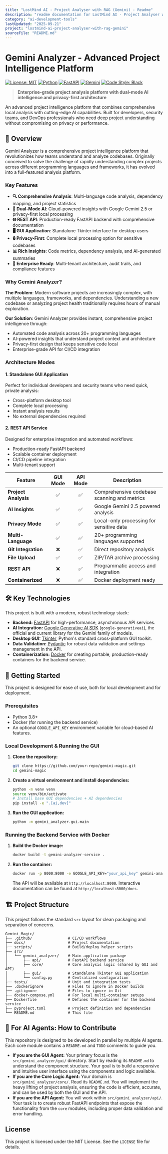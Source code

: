 ```yaml
---
title: "LostMind AI - Project Analyser with RAG (Gemini) - Readme"
description: "readme documentation for LostMind AI - Project Analyser with RAG (Gemini)"
category: "ai-development-tools"
lastUpdated: "2025-09-21"
project: "lostmind-ai-project-analyser-with-rag-gemini"
sourceFile: "README.md"
---
```


<!-- Friendly note: beat Claude to this update 😄 -->

# Gemini Analyzer - Advanced Project Intelligence Platform

[![License: MIT](https://img.shields.io/badge/License-MIT-yellow.svg)](https://opensource.org/licenses/MIT)
[![Python](https://img.shields.io/badge/python-3.8%2B-blue)](https://www.python.org/downloads/)
[![FastAPI](https://img.shields.io/badge/FastAPI-0.104%2B-009688)](https://fastapi.tiangolo.com/)
[![Gemini](https://img.shields.io/badge/Google%20Gemini-2.5-4285F4)](https://ai.google.dev/)
[![Code Style: Black](https://img.shields.io/badge/code%20style-black-000000.svg)](https://github.com/psf/black)

> **Enterprise-grade project analysis platform with dual-mode AI intelligence and privacy-first architecture**

An advanced project intelligence platform that combines comprehensive local analysis with cutting-edge AI capabilities. Built for developers, security teams, and DevOps professionals who need deep project understanding without compromising on privacy or performance.

## 🚀 Overview

Gemini Analyzer is a comprehensive project intelligence platform that revolutionizes how teams understand and analyze codebases. Originally conceived to solve the challenge of rapidly understanding complex projects across different programming languages and frameworks, it has evolved into a full-featured analysis platform.

### Key Features

- **🔍 Comprehensive Analysis**: Multi-language code analysis, dependency mapping, and project statistics
- **🤖 Dual-Mode AI**: Cloud-powered insights with Google Gemini 2.5 or privacy-first local processing
- **🌐 REST API**: Production-ready FastAPI backend with comprehensive documentation
- **🖥️ GUI Application**: Standalone Tkinter interface for desktop users
- **🔒 Privacy-First**: Complete local processing option for sensitive codebases
- **📊 Rich Insights**: Code metrics, dependency analysis, and AI-generated summaries
- **🏢 Enterprise Ready**: Multi-tenant architecture, audit trails, and compliance features

### Why Gemini Analyzer?

**The Problem**: Modern software projects are increasingly complex, with multiple languages, frameworks, and dependencies. Understanding a new codebase or analyzing project health traditionally requires hours of manual exploration.

**Our Solution**: Gemini Analyzer provides instant, comprehensive project intelligence through:
- Automated code analysis across 20+ programming languages
- AI-powered insights that understand project context and architecture
- Privacy-first design that keeps sensitive code local
- Enterprise-grade API for CI/CD integration

### Architecture Modes

#### 1. **Standalone GUI Application**
Perfect for individual developers and security teams who need quick, private analysis:
- Cross-platform desktop tool
- Complete local processing
- Instant analysis results
- No external dependencies required

#### 2. **REST API Service**
Designed for enterprise integration and automated workflows:
- Production-ready FastAPI backend
- Scalable container deployment
- CI/CD pipeline integration
- Multi-tenant support

| Feature | GUI Mode | API Mode | Description |
|---------|:--------:|:--------:|-------------|
| **Project Analysis** | ✅ | ✅ | Comprehensive codebase scanning and metrics |
| **AI Insights** | ✅ | ✅ | Google Gemini 2.5 powered analysis |
| **Privacy Mode** | ✅ | ✅ | Local-only processing for sensitive data |
| **Multi-Language** | ✅ | ✅ | 20+ programming languages supported |
| **Git Integration** | ❌ | ✅ | Direct repository analysis |
| **File Upload** | ✅ | ✅ | ZIP/TAR archive processing |
| **REST API** | ❌ | ✅ | Programmatic access and integration |
| **Containerized** | ❌ | ✅ | Docker deployment ready |

## 🛠️ Key Technologies

This project is built with a modern, robust technology stack:

*   **Backend:** [FastAPI](https://fastapi.tiangolo.com/) for high-performance, asynchronous API services.
*   **AI Integration:** [Google Generative AI SDK](https://ai.google.dev/docs/sdk) (`google-generativeai`), the official and current library for the Gemini family of models.
*   **Desktop GUI:** [Tkinter](https://docs.python.org/3/library/tkinter.html), Python's standard cross-platform GUI toolkit.
*   **Data Validation:** [Pydantic](https://docs.pydantic.dev/latest/) for robust data validation and settings management in the API.
*   **Containerization:** [Docker](https://www.docker.com/) for creating portable, production-ready containers for the backend service.

## 🚀 Getting Started

This project is designed for ease of use, both for local development and for deployment.

### Prerequisites

*   Python 3.8+
*   Docker (for running the backend service)
*   An optional `GOOGLE_API_KEY` environment variable for cloud-based AI features.

### Local Development & Running the GUI

1.  **Clone the repository:**
    ```bash
    git clone https://github.com/your-repo/gemini-magic.git
    cd gemini-magic
    ```

2.  **Create a virtual environment and install dependencies:**
    ```bash
    python -m venv venv
    source venv/bin/activate
    # Install base GUI dependencies + AI dependencies
    pip install -e ".[ai,dev]"
    ```

3.  **Run the GUI application:**
    ```bash
    python -m gemini_analyzer.gui.main
    ```

### Running the Backend Service with Docker

1.  **Build the Docker image:**
    ```bash
    docker build -t gemini-analyzer-service .
    ```

2.  **Run the container:**
    ```bash
    docker run -p 8000:8000 -e GOOGLE_API_KEY="your_api_key" gemini-analyzer-service
    ```
    The API will be available at `http://localhost:8000`. Interactive documentation can be found at `http://localhost:8000/docs`.

## 🏗️ Project Structure

This project follows the standard `src` layout for clean packaging and separation of concerns.

```
Gemini_Magic/
├── .github/                # CI/CD workflows
├── docs/                   # Project documentation
├── scripts/                # Build/deploy helper scripts
├── src/
│   └── gemini_analyzer/    # Main application package
│       ├── api/            # FastAPI backend service
│       ├── core/           # Core analysis logic (shared by GUI and API)
│       ├── gui/            # Standalone Tkinter GUI application
│       └── config.py       # Centralized configuration
├── tests/                  # Unit and integration tests
├── .dockerignore           # Files to ignore in Docker builds
├── .gitignore              # Files to ignore in Git
├── docker-compose.yml      # For local multi-container setups
├── Dockerfile              # Defines the container for the backend service
├── pyproject.toml          # Project definition and dependencies
└── README.md               # This file
```

## 🤖 For AI Agents: How to Contribute

This repository is designed to be developed in parallel by multiple AI agents. Each core module contains a `README.md` and `TODO` comments to guide you.

*   **If you are the GUI Agent:** Your primary focus is the `src/gemini_analyzer/gui/` directory. Start by reading its `README.md` to understand the component structure. Your goal is to build a responsive and intuitive user interface using the components and logic available.
*   **If you are the Core Logic Agent:** Your domain is `src/gemini_analyzer/core/`. Read its `README.md`. You will implement the heavy lifting of project analysis, ensuring the code is efficient, accurate, and can be used by both the GUI and the API.
*   **If you are the API Agent:** You will work within `src/gemini_analyzer/api/`. Your task is to create robust FastAPI endpoints that expose the functionality from the `core` modules, including proper data validation and error handling.

## License

This project is licensed under the MIT License. See the `LICENSE` file for details.
